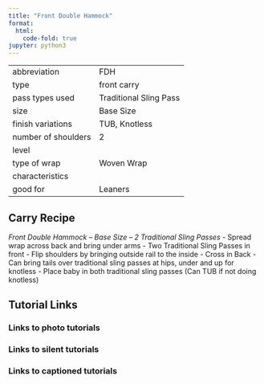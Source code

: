```yaml
---
title: "Front Double Hammock"
format:
  html:
    code-fold: true
jupyter: python3
---
```


| | 
|---|---
|abbreviation	|FDH
|type	|front carry
|pass types used	|Traditional Sling Pass
|size	|Base Size
|finish variations |TUB, Knotless	
|number of shoulders	|2
|level	| 
|type of wrap	|Woven Wrap
|characteristics	|
|good for	|Leaners

## Carry Recipe
_Front Double Hammock – Base Size – 2 Traditional Sling Passes_
- Spread wrap across back and bring under arms
- Two Traditional Sling Passes in front
- Flip shoulders by bringing outside rail to the inside
- Cross in Back
- Can bring tails over traditional sling passes at hips, under and up for knotless
- Place baby in both traditional sling passes (Can TUB if not doing knotless)

## Tutorial Links
### Links to photo tutorials
### Links to silent tutorials
### Links to captioned tutorials

